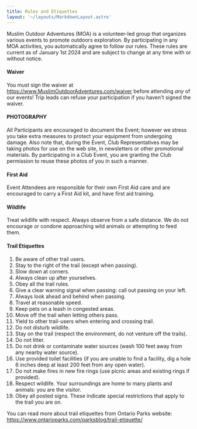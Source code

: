 ```yaml
---
title: Rules and Etiquettes
layout: '~/layouts/MarkdownLayout.astro'
---
```


Muslim Outdoor Adventures (MOA) is a volunteer-led group that organizes various events to promote outdoors exploration. By participating in any MOA activities, you automatically agree to follow our rules. These rules are current as of January 1st 2024 and are subject to change at any time with or without notice.

#### Waiver
You must sign the waiver at https://www.MuslimOutdoorAdventures.com/waiver before attending *any* of our events! Trip leads can refuse your participation if you haven't signed the waiver.

#### PHOTOGRAPHY
All Participants are encouraged to document the Event; however we stress you take extra measures to protect your equipment from undergoing damage. Also note that, during the Event, Club Representatives may be taking photos for use on the web site, in newsletters or other promotional materials. By participating in a Club Event, you are granting the Club permission to reuse these photos of you in such a manner.

#### First Aid
Event Attendees are responsible for their own First Aid care and are encouraged to carry a First Aid kit, and have first aid training.

#### Wildlife
Treat wildlife with respect. Always observe from a safe distance. We do not encourage or condone approaching wild animals or attempting to feed them.

#### Trail Etiquettes

1. Be aware of other trail users.
1. Stay to the right of the trail (except when passing).
1. Slow down at corners.
1. Always clean up after yourselves.
1. Obey all the trail rules.
1. Give a clear warning signal when passing: call out passing on your left.
1. Always look ahead and behind when passing.
1. Travel at reasonable speed.
1. Keep pets on a leash in congested areas.
1. Move off the trail when letting others pass.
1. Yield to other trail-users when entering and crossing trail.
1. Do not disturb wildlife.
1. Stay on the trail (respect the environment, do not venture off the trails).
1. Do not litter.
1. Do not drink or contaminate water sources (wash 100 feet away from any nearby water source).
1. Use provided toilet facilities (if you are unable to find a facility, dig a hole 6 inches deep at least 200 feet from any open water).
1. Do not make fires in new fire rings (use picnic areas and existing rings if provided).
1. Respect wildlife. Your surroundings are home to many plants and animals: you are the visitor.
1. Obey all posted signs. These indicate special restrictions that apply to the trail you are on.


You can read more about trail etiquettes from Ontario Parks website: https://www.ontarioparks.com/parksblog/trail-etiquette/